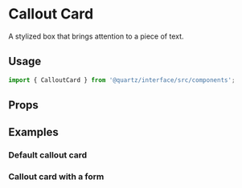 
# Callout Card

A stylized box that brings attention to a piece of text.

## Usage

```js
import { CalloutCard } from '@quartz/interface/src/components';
```

## Props

<Props of={CalloutCard} />

## Examples

### Default callout card

<Preview>
	<Story id="calloutcard--default" />
</Preview>

### Callout card with a form

<Preview>
	<Story id="calloutcard--form" />
</Preview>
